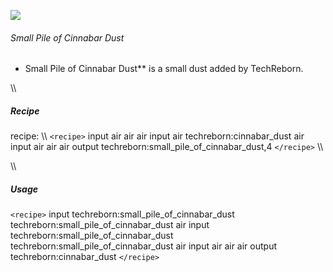 ![](/mods/techreborn/small_pile_of_cinnabar_dust.png)

###### Small Pile of Cinnabar Dust

- Small Pile of Cinnabar Dust** is a small dust added by
        TechReborn.

\\\\

##### Recipe

<Mcitem id="minecraft:crafting_table"/> recipe: \\\\
`<recipe>` input air air air input air techreborn:cinnabar_dust
air input air air air output techreborn:small_pile_of_cinnabar_dust,4
`</recipe>` \\\\

\\\\

##### Usage

`<recipe>` input techreborn:small_pile_of_cinnabar_dust
techreborn:small_pile_of_cinnabar_dust air input
techreborn:small_pile_of_cinnabar_dust
techreborn:small_pile_of_cinnabar_dust air input air air air output
techreborn:cinnabar_dust `</recipe>`
